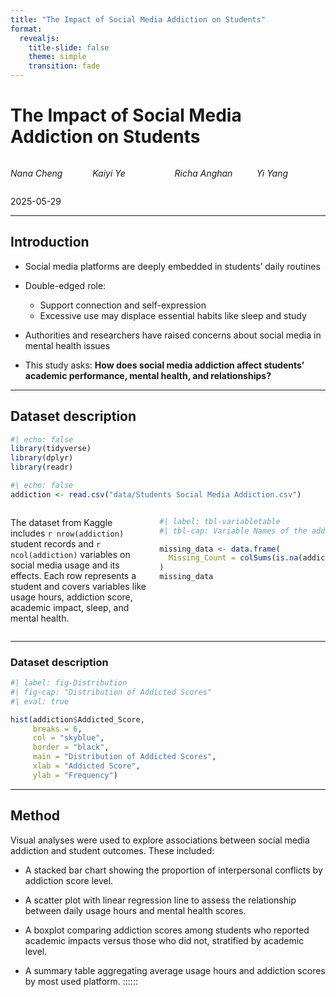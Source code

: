 ```yaml
---
title: "The Impact of Social Media Addiction on Students"
format:
  revealjs:
    title-slide: false
    theme: simple
    transition: fade
---
```


# The Impact of Social Media Addiction on Students

:::{.columns}
::: {.column width="25%"}
*Nana Cheng*  
:::
::: {.column width="25%"}
*Kaiyi Ye*
:::
::: {.column width="25%"}
*Richa Anghan*
:::
::: {.column width="25%"}
*Yi Yang*
:::
::: 

2025-05-29

------------------------------------------------------------------------

## Introduction

-   Social media platforms are deeply embedded in students’ daily routines

-   Double-edged role:

    -   Support connection and self-expression
    -   Excessive use may displace essential habits like sleep and study

-   Authorities and researchers have raised concerns about social media in mental health issues

::: fragment
-   This study asks: **How does social media addiction affect students’ academic performance, mental health, and relationships?**
:::

------------------------------------------------------------------------

## Dataset description

```r
#| echo: false
library(tidyverse)
library(dplyr)
library(readr)
```

```r
#| echo: false
addiction <- read.csv("data/Students Social Media Addiction.csv")
```

::::: columns
::: {.column width="45%"}
The dataset from Kaggle includes `r nrow(addiction)` student records and `r ncol(addiction)` variables on social media usage and its effects. Each row represents a student and covers variables like usage hours, addiction score, academic impact, sleep, and mental health.
:::

::: {.column width="55%"}
```r
#| label: tbl-variabletable
#| tbl-cap: Variable Names of the addiction Data

missing_data <- data.frame(
  Missing_Count = colSums(is.na(addiction))
)
missing_data
```
:::
:::::

------------------------------------------------------------------------

### Dataset description

```r
#| label: fig-Distribution
#| fig-cap: "Distribution of Addicted Scores"
#| eval: true

hist(addiction$Addicted_Score,
     breaks = 6,
     col = "skyblue",
     border = "black",
     main = "Distribution of Addicted Scores",
     xlab = "Addicted Score",
     ylab = "Frequency")
```

------------------------------------------------------------------------

## Method

Visual analyses were used to explore associations between social media addiction and student outcomes. These included:

-   A stacked bar chart showing the proportion of interpersonal conflicts by addiction score level.

-   A scatter plot with linear regression line to assess the relationship between daily usage hours and mental health scores.

-   A boxplot comparing addiction scores among students who reported academic impacts versus those who did not, stratified by academic level.

-   A summary table aggregating average usage hours and addiction scores by most used platform. ::::::
